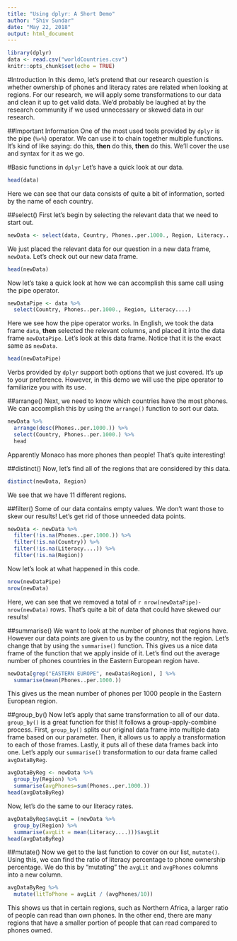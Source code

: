 ```yaml
---
title: "Using dplyr: A Short Demo"
author: "Shiv Sundar"
date: "May 22, 2018"
output: html_document
---
```


```r
library(dplyr)
data <- read.csv("worldCountries.csv")
knitr::opts_chunk$set(echo = TRUE)
```
#Introduction
In this demo, let's pretend that our research question is whether ownership of phones and literacy rates are related when looking at regions. For our research, we will apply some transformations to our data and clean it up to get valid data. We'd probably be laughed at by the research community if we used unnecessary or skewed data in our research.

##Important Information
One of the most used tools provided by `dplyr` is the pipe (`%>%`) operator. We can use it to chain together multiple functions. It's kind of like saying: do this, **then** do this, **then** do this. We'll cover the use and syntax for it as we go.

#Basic functions in `dplyr`
Let's have a quick look at our data.

```r
head(data)
```

Here we can see that our data consists of quite a bit of information, sorted by the name of each country.

##select()
First let's begin by selecting the relevant data that we need to start out.

```r
newData <- select(data, Country, Phones..per.1000., Region, Literacy....)
```

We just placed the relevant data for our question in a new data frame, `newData`. Let's check out our new data frame.

```r
head(newData)
```

Now let's take a quick look at how we can accomplish this same call using the pipe operator.

```r
newDataPipe <- data %>%
  select(Country, Phones..per.1000., Region, Literacy....)
```

Here we see how the pipe operator works. In English, we took the data frame `data`, **then** selected the relevant columns, and placed it into the data frame `newDataPipe`. Let's look at this data frame. Notice that it is the exact same as `newData`.

```r
head(newDataPipe)
```

Verbs provided by `dplyr` support both options that we just covered. It's up to your preference. However, in this demo we will use the pipe operator to familiarize you with its use.

##arrange()
Next, we need to know which countries have the most phones. We can accomplish this by using the `arrange()` function to sort our data.

```r
newData %>%
  arrange(desc(Phones..per.1000.)) %>%
  select(Country, Phones..per.1000.) %>%
  head
```

Apparently Monaco has more phones than people! That's quite interesting!

##distinct()
Now, let's find all of the regions that are considered by this data.

```r
distinct(newData, Region)
```

We see that we have 11 different regions.

##filter()
Some of our data contains empty values. We don't want those to skew our results! Let's get rid of those unneeded data points. 

```r
newData <- newData %>%
  filter(!is.na(Phones..per.1000.)) %>%
  filter(!is.na(Country)) %>%
  filter(!is.na(Literacy....)) %>%
  filter(!is.na(Region))
```

Now let's look at what happened in this code. 

```r
nrow(newDataPipe)
nrow(newData)
```

Here, we can see that we removed a total of `r nrow(newDataPipe)-nrow(newData)` rows. That's quite a bit of data that could have skewed our results!

##summarise()
We want to look at the number of phones that regions have. However our data points are given to us by the country, not the region. Let's change that by using the `summarise()` function. This gives us a nice data frame of the function that we apply inside of it. Let's find out the average number of phones countries in the Eastern European region have.

```r
newData[grep("EASTERN EUROPE", newData$Region), ] %>%
  summarise(mean(Phones..per.1000.))
```

This gives us the mean number of phones per 1000 people in the Eastern European region.

##group_by()
Now let's apply that same transformation to all of our data. `group_by()` is a great function for this! It follows a group-apply-combine process. First, `group_by()` splits our original data frame into multiple data frame based on our parameter. Then, it allows us to apply a transformation to each of those frames. Lastly, it puts all of these data frames back into one. Let's apply our `summarise()` transformation to our data frame called `avgDataByReg`.

```r
avgDataByReg <- newData %>%
  group_by(Region) %>%
  summarise(avgPhones=sum(Phones..per.1000.))
head(avgDataByReg)
```

Now, let's do the same to our literacy rates. 

```r
avgDataByReg$avgLit = (newData %>%
  group_by(Region) %>%
  summarise(avgLit = mean(Literacy....)))$avgLit
head(avgDataByReg)
```

##mutate()
Now we get to the last function to cover on our list, `mutate()`. Using this, we can find the ratio of literacy percentage to phone ownership percentage. We do this by "mutating" the `avgLit` and `avgPhones` columns into a new column. 

```r
avgDataByReg %>%
  mutate(litToPhone = avgLit / (avgPhones/10))
```

This shows us that in certain regions, such as Northern Africa, a larger ratio of people can read than own phones. In the other end, there are many regions that have a smaller portion of people that can read compared to phones owned.